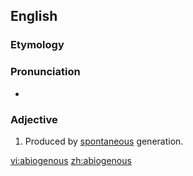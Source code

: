==English==

===Etymology===
{{suffix|abiogenetic|ous|lang=en}}

===Pronunciation===
* {{a|US}} {{IPA|/æb.iˈɑd͡ʒ.ə.nəs/|lang=en}}

===Adjective===
{{en-adj|-}}

# {{label|en|biology}} Produced by [[spontaneous]] generation.

[[vi:abiogenous]]
[[zh:abiogenous]]
